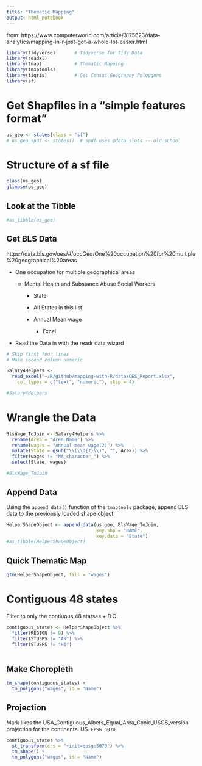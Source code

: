 ```yaml
---
title: "Thematic Mapping"
output: html_notebook
---
```


from:  https://www.computerworld.com/article/3175623/data-analytics/mapping-in-r-just-got-a-whole-lot-easier.html


```r
library(tidyverse)       # Tidyverse for Tidy Data
library(readxl)
library(tmap)            # Thematic Mapping
library(tmaptools) 
library(tigris)          # Get Census Geography Poloygons
library(sf)
```


# Get Shapfiles in a "simple features format"

```r
us_geo <- states(class = "sf")
# us_geo_spdf <- states()  # spdf uses @data slots -- old school
```

# Structure of a sf file

```r
class(us_geo)
glimpse(us_geo)
```

## Look at the Tibble
```r
#as_tibble(us_geo)
```

## Get BLS Data

https://data.bls.gov/oes/#/occGeo/One%20occupation%20for%20multiple%20geographical%20areas

-  One occupation for multiple geographical areas

    - Mental Health and Substance Abuse Social Workers
    
        - State
        
        - All States in this list
        
        - Annual Mean wage
        
            - Excel
            
- Read the Data in with the readr data wizard

```r
# Skip first four lines
# Make second column numeric

Salary4Helpers <- 
  read_excel("~/R/github/mapping-with-R/data/OES_Report.xlsx", 
    col_types = c("text", "numeric"), skip = 4)

#Salary4Helpers
```

        
        

# Wrangle the Data

```r
BlsWage_ToJoin <- Salary4Helpers %>% 
  rename(Area = "Area Name") %>% 
  rename(wages = "Annual mean wage(2)") %>% 
  mutate(State = gsub("\\(\\d{7}\\)", "", Area)) %>% 
  filter(wages != "NA_character_") %>% 
  select(State, wages)

#BlsWage_ToJoin
```


## Append Data

Using the `append_data()` function of the `tmaptools` package, append BLS data to the previously loaded shape object

```r
HelperShapeObject <- append_data(us_geo, BlsWage_ToJoin, 
                                 key.shp = "NAME",
                                 key.data = "State")
#as_tibble(HelperShapeObject)
```


## Quick Thematic Map

```r
qtm(HelperShapeObject, fill = "wages")
```


# Contiguous 48 states

Filter to only the contiuous 48 statses + D.C.

```r
contiguous_states <- HelperShapeObject %>% 
  filter(REGION != 9) %>% 
  filter(STUSPS != "AK") %>% 
  filter(STUSPS != "HI")
  
```


## Make Choropleth

```r
tm_shape(contiguous_states) +
  tm_polygons("wages", id = "Name")
```


## Projection

Mark likes the USA_Contiguous_Albers_Equal_Area_Conic_USGS_version projection for the continental US. `EPSG:5070`

```r
contiguous_states %>% 
  st_transform(crs = "+init=epsg:5070") %>% 
  tm_shape() +
  tm_polygons("wages", id = "Name")
```